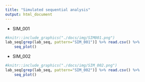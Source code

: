 ```yaml
---
title: "Simulated sequential analysis"
output: html_document
---
```


- SIM_001

```r
#knitr::include_graphics("./docs/img/SIM001.png")
lab_seq[grep(lab_seq, pattern="SIM_001")] %>% read.csv() %>%
    seq_plot()
```

- SIM_002

```r
#knitr::include_graphics("./docs/img/SIM_002.png")
lab_seq[grep(lab_seq, pattern="SIM_002")] %>% read.csv() %>%
    seq_plot()
```